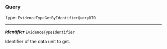


### Query

Type: `EvidenceTypeGetByIdentifierQueryDTO`

---

***identifier*** [`EvidenceTypeIdentifier`](#evidencetypeid)

Identifier of the data unit to get.


